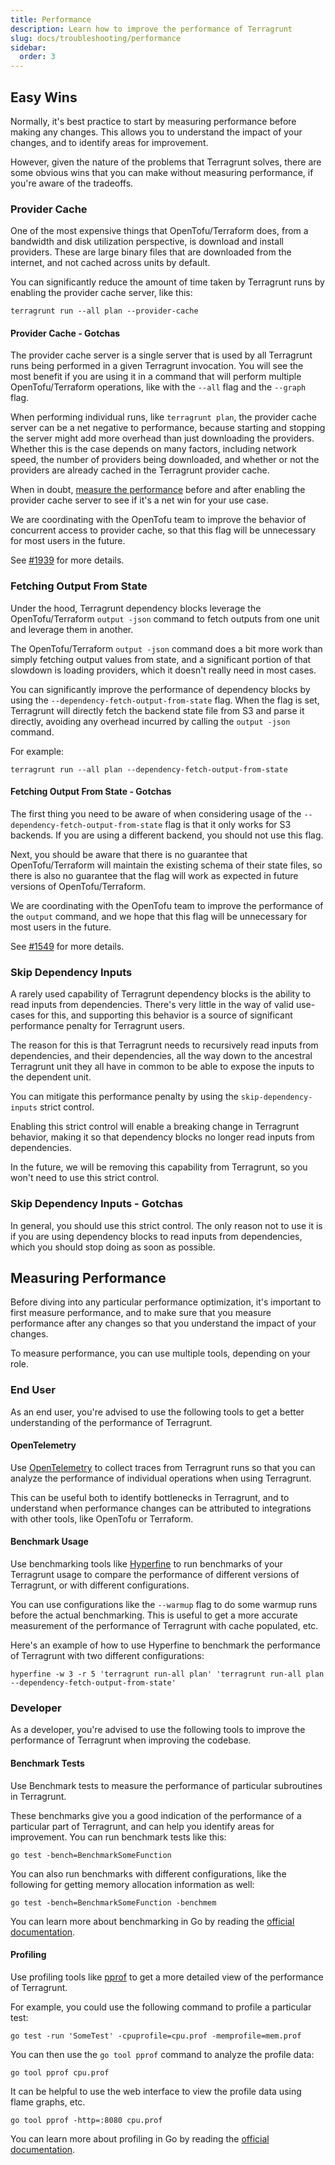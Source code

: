 ```yaml
---
title: Performance
description: Learn how to improve the performance of Terragrunt
slug: docs/troubleshooting/performance
sidebar:
  order: 3
---
```


## Easy Wins

Normally, it's best practice to start by measuring performance before making any changes. This allows you to understand the impact of your changes, and to identify areas for improvement.

However, given the nature of the problems that Terragrunt solves, there are some obvious wins that you can make without measuring performance, if you're aware of the tradeoffs.

### Provider Cache

One of the most expensive things that OpenTofu/Terraform does, from a bandwidth and disk utilization perspective, is download and install providers. These are large binary files that are downloaded from the internet, and not cached across units by default.

You can significantly reduce the amount of time taken by Terragrunt runs by enabling the provider cache server, like this:

```shell
terragrunt run --all plan --provider-cache
```

#### Provider Cache - Gotchas

The provider cache server is a single server that is used by all Terragrunt runs being performed in a given Terragrunt invocation. You will see the most benefit if you are using it in a command that will perform multiple OpenTofu/Terraform operations, like with the `--all` flag and the `--graph` flag.

When performing individual runs, like `terragrunt plan`, the provider cache server can be a net negative to performance, because starting and stopping the server might add more overhead than just downloading the providers. Whether this is the case depends on many factors, including network speed, the number of providers being downloaded, and whether or not the providers are already cached in the Terragrunt provider cache.

When in doubt, [measure the performance](#measuring-performance) before and after enabling the provider cache server to see if it's a net win for your use case.

We are coordinating with the OpenTofu team to improve the behavior of concurrent access to provider cache, so that this flag will be unnecessary for most users in the future.

See [#1939](https://github.com/opentofu/opentofu/issues/1483) for more details.

### Fetching Output From State

Under the hood, Terragrunt dependency blocks leverage the OpenTofu/Terraform `output -json` command to fetch outputs from one unit and leverage them in another.

The OpenTofu/Terraform `output -json` command does a bit more work than simply fetching output values from state, and a significant portion of that slowdown is loading providers, which it doesn't really need in most cases.

You can significantly improve the performance of dependency blocks by using the `--dependency-fetch-output-from-state` flag. When the flag is set, Terragrunt will directly fetch the backend state file from S3 and parse it directly, avoiding any overhead incurred by calling the `output -json` command.

For example:

```shell
terragrunt run --all plan --dependency-fetch-output-from-state
```

#### Fetching Output From State - Gotchas

The first thing you need to be aware of when considering usage of the `--dependency-fetch-output-from-state` flag is that it only works for S3 backends. If you are using a different backend, you should not use this flag.

Next, you should be aware that there is no guarantee that OpenTofu/Terraform will maintain the existing schema of their state files, so there is also no guarantee that the flag will work as expected in future versions of OpenTofu/Terraform.

We are coordinating with the OpenTofu team to improve the performance of the `output` command, and we hope that this flag will be unnecessary for most users in the future.

See [#1549](https://github.com/opentofu/opentofu/issues/1549) for more details.

### Skip Dependency Inputs

A rarely used capability of Terragrunt dependency blocks is the ability to read inputs from dependencies. There's very little in the way of valid use-cases for this, and supporting this behavior is a source of significant performance penalty for Terragrunt users.

The reason for this is that Terragrunt needs to recursively read inputs from dependencies, and their dependencies, all the way down to the ancestral Terragrunt unit they all have in common to be able to expose the inputs to the dependent unit.

You can mitigate this performance penalty by using the `skip-dependency-inputs` strict control.

Enabling this strict control will enable a breaking change in Terragrunt behavior, making it so that dependency blocks no longer read inputs from dependencies.

In the future, we will be removing this capability from Terragrunt, so you won't need to use this strict control.

### Skip Dependency Inputs - Gotchas

In general, you should use this strict control. The only reason not to use it is if you are using dependency blocks to read inputs from dependencies, which you should stop doing as soon as possible.

## Measuring Performance

Before diving into any particular performance optimization, it's important to first measure performance, and to make sure that you measure performance after any changes so that you understand the impact of your changes.

To measure performance, you can use multiple tools, depending on your role.

### End User

As an end user, you're advised to use the following tools to get a better understanding of the performance of Terragrunt.

#### OpenTelemetry

Use [OpenTelemetry](/docs/troubleshooting/open-telemetry) to collect traces from Terragrunt runs so that you can analyze the performance of individual operations when using Terragrunt.

This can be useful both to identify bottlenecks in Terragrunt, and to understand when performance changes can be attributed to integrations with other tools, like OpenTofu or Terraform.

#### Benchmark Usage

Use benchmarking tools like [Hyperfine](https://github.com/sharkdp/hyperfine) to run benchmarks of your Terragrunt usage to compare the performance of different versions of Terragrunt, or with different configurations.

You can use configurations like the `--warmup` flag to do some warmup runs before the actual benchmarking. This is useful to get a more accurate measurement of the performance of Terragrunt with cache populated, etc.

Here's an example of how to use Hyperfine to benchmark the performance of Terragrunt with two different configurations:

```shell
hyperfine -w 3 -r 5 'terragrunt run-all plan' 'terragrunt run-all plan --dependency-fetch-output-from-state'
```

### Developer

As a developer, you're advised to use the following tools to improve the performance of Terragrunt when improving the codebase.

#### Benchmark Tests

Use Benchmark tests to measure the performance of particular subroutines in Terragrunt.

These benchmarks give you a good indication of the performance of a particular part of Terragrunt, and can help you identify areas for improvement. You can run benchmark tests like this:

```shell
go test -bench=BenchmarkSomeFunction
```

You can also run benchmarks with different configurations, like the following for getting memory allocation information as well:

```shell
go test -bench=BenchmarkSomeFunction -benchmem
```

You can learn more about benchmarking in Go by reading the [official documentation](https://pkg.go.dev/testing#hdr-Benchmarks).

#### Profiling

Use profiling tools like [pprof](https://github.com/google/pprof) to get a more detailed view of the performance of Terragrunt.

For example, you could use the following command to profile a particular test:

```shell
go test -run 'SomeTest' -cpuprofile=cpu.prof -memprofile=mem.prof
```

You can then use the `go tool pprof` command to analyze the profile data:

```shell
go tool pprof cpu.prof
```

It can be helpful to use the web interface to view the profile data using flame graphs, etc.

```shell
go tool pprof -http=:8080 cpu.prof
```

You can learn more about profiling in Go by reading the [official documentation](https://pkg.go.dev/cmd/pprof).
